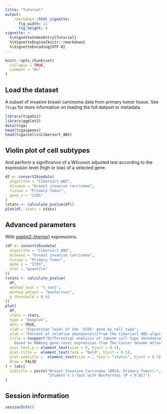 ```yaml
---
title: "Tutorial"
output:
    rmarkdown::html_vignette:
      fig_width: 11
      fig_height: 8
vignette: >
  %\VignetteIndexEntry{Tutorial}
  %\VignetteEngine{knitr::rmarkdown}
  %\VignetteEncoding{UTF-8}
---
```


```r
knitr::opts_chunk$set(
  collapse = TRUE,
  comment = "#>"
)
```

## Load the dataset
A subset of invasive breast carcinoma data from primary tumor tissue. See
 ``?tcga`` for more information on loading the full dataset or metadata.
```r
library(tcgaViz)
library(ggplot2)
data(tcga)
head(tcga$genes)
head(tcga$cells$Cibersort_ABS)
```

## Violin plot of cell subtypes
And perform a significance of a Wilcoxon adjusted test according to the
 expression level (high or low) of a selected gene.
```r
df <- convert2biodata(
  algorithm = "Cibersort_ABS",
  disease = "breast invasive carcinoma",
  tissue = "Primary Tumor",
  gene_x = "ICOS"
)
(stats <- calculate_pvalue(df))
plot(df, stats = stats)
```

## Advanced parameters
With [ggplot2::theme()](https://ggplot2.tidyverse.org/reference/theme.html) expressions.
```r
(df <- convert2biodata(
  algorithm = "Cibersort_ABS",
  disease = "breast invasive carcinoma",
  tissue = "Primary Tumor",
  gene_x = "ICOS",
  stat = "quantile"
))
(stats <- calculate_pvalue(
  df,
  method_test = "t_test",
  method_adjust = "bonferroni",
  p_threshold = 0.01
))
plot(
  df,
  stats = stats,
  type = "boxplot",
  dots = TRUE,
  xlab = "Expression level of the 'ICOS' gene by cell type",
  ylab = "Percent of relative abundance\n(from the Cibersort_ABS algorithm)",
  title = toupper("Differential analysis of immune cell type abundance
    based on RNASeq gene-level expression from The Cancer Genome Atlas"),
  axis.text.y = element_text(size = 8, hjust = 0.5),
  plot.title =  element_text(face = "bold", hjust = 0.5),
  plot.subtitle =  element_text(size = , face = "italic", hjust = 0.5),
  draw = FALSE
) + labs(
  subtitle = paste("Breast Invasive Carcinoma (BRCA; Primary Tumor):",
                   "Student's t-test with Bonferroni (P < 0.01)")
)
```

## Session information
```r
sessionInfo()
```
